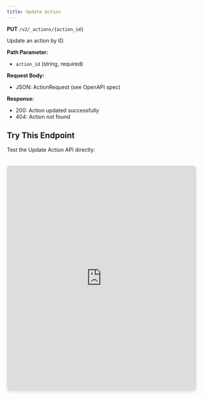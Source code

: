 ```yaml
---
title: Update Action
---
```


**PUT** `/v2/_actions/{action_id}`

Update an action by ID.

**Path Parameter:**
- `action_id` (string, required)

**Request Body:**
- JSON: ActionRequest (see OpenAPI spec)

**Response:**
- 200: Action updated successfully
- 404: Action not found

## Try This Endpoint

Test the Update Action API directly:

<iframe 
  src="https://petstore.swagger.io/?url=https://raw.githubusercontent.com/vamsinole/docs/refs/heads/main/api-reference/openapi.json#/Actions/updateAction"
  width="100%" 
  height="600px"
  style="border: none; border-radius: 8px; box-shadow: 0 4px 6px rgba(0, 0, 0, 0.1); margin-top: 20px;"
  title="Update Action API Playground"
/> 